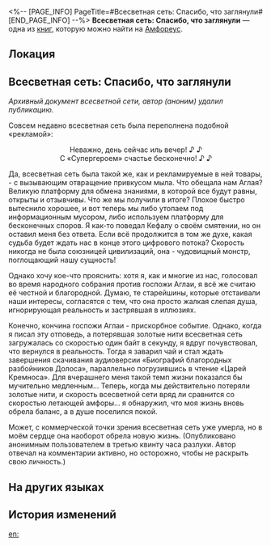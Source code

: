 <%-- [PAGE_INFO]
PageTitle=#Всесветная сеть: Спасибо, что заглянули#
[END_PAGE_INFO] --%>
{{Дополнить}}
{{Книга Инфобокс
|id           = 537
|partIds      = 190866
|Название     = 
|Изображение  = Предмет Книга Амфореус 4.png
|Мир          = Амфореус
|Томов        = 1
|Автор        = <!--нужно добавить-->
|Описание     = Подозрительная запись на камне связи, была удалена автором.
|Том1         = {{tx}}
|Источник1    = {{tx|Отсутствует источник}}
|Персонажи    = 
|Фракции      = 
}}
'''Всесветная сеть: Спасибо, что заглянули''' — одна из [[Книги|книг]], которую можно найти на [[Амфореус]].

==Локация==
{{Отметка карты|<!--название карты-->|<!--id отметки-->}}

==Всесветная сеть: Спасибо, что заглянули==
''Архивный документ всесветной сети, автор (аноним) удалил публикацию.''

Совсем недавно всесветная сеть была переполнена подобной «рекламой»:

<div align="center">Неважно, день сейчас иль вечер! ♪ ♪<br />
С «Супергероем» счастье бесконечно! ♪ ♪</div>

Да, всесветная сеть была такой же, как и рекламируемые в ней товары, - с вызывающим отвращение привкусом мыла. Что обещала нам Аглая? Великую платформу для обмена знаниями, в которой все будут равны, открыты и отзывчивы. Что же мы получили в итоге? Плохое быстро вытеснило хорошее, и вот теперь мы либо утопаем под информационным мусором, либо используем платформу для бесконечных споров. Я как-то поведал Кефалу о своём смятении, но он оставил меня без ответа. Если всё продолжится в том же духе, какая судьба будет ждать нас в конце этого цифрового потока? Скорость никогда не была союзницей цивилизаций, она - чудовищный монстр, поглощающий нашу сущность!

Однако хочу кое-что прояснить: хотя я, как и многие из нас, голосовал во время народного собрания против госпожи Аглаи, я всё же считаю её честной и благородной. Думаю, те старейшины, которые отстаивали наши интересы, согласятся с тем, что она просто жалкая слепая душа, игнорирующая реальность и застрявшая в иллюзиях.

Конечно, кончина госпожи Аглаи - прискорбное событие. Однако, когда я писал эту отповедь, а потерявшая золотые нити всесветная сеть загружалась со скоростью один байт в секунду, я вдруг почувствовал, что вернулся в реальность. Тогда я заварил чай и стал ждать завершения скачивания аудиоверсии «Биографий благородных разбойников Долоса», параллельно погрузившись в чтение «Царей Кремноса». Для вчерашнего меня такой темп жизни показался бы мучительно медленным... Теперь, когда мы действительно потеряли золотые нити, и скорость всесветной сети вряд ли сравнится со скоростью летающей амфоры... я обнаружил, что моя жизнь вновь обрела баланс, а в душе поселился покой.

Может, с коммерческой точки зрения всесветная сеть уже умерла, но в моём сердце она наоборот обрела новую жизнь. (Опубликовано анонимным пользователем в третью квинту часа разлуки. Автор отвечал на комментарии активно, но осторожно, чтобы не раскрыть свою личность.)

==На других языках==
{{На других языках
|en   = World Wound Web, Thanks for Stopping By
|zhs  = 万帷网，感谢你停下来
|zht  = 萬帷網，感謝你停下來
|ja   = ディアディクティオ、止まってくれてありがとう
|ko   = 누리망, 멈춰 줘서 고마워
|es   = Web Wau Wuo, gracias por detenerte
|fr   = Toile, merci de ta visite
|ru   = Всесветная сеть: Спасибо, что заглянули
|th   = หมื่นม่านเน็ต ขอบคุณที่ยอมหยุด
|vi   = World Wound Web, Cảm Ơn Vì Đã Dừng Lại
|de   = Weltgewebtes Netz, danke fürs Vorbeischauen
|id   = Wadah Wawasan Wahah, Terima Kasih Sudah Mampir
|pt   = Rede Mundial de Conexões, Obrigado por Vir
}}

==История изменений==
{{История изменений|3.5}}

[[en:]]